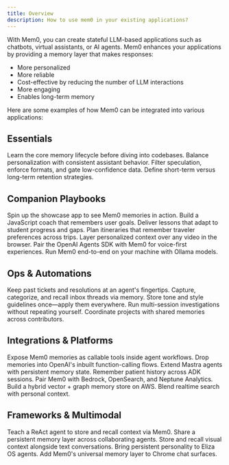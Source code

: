 ```yaml
---
title: Overview
description: How to use mem0 in your existing applications?
---
```


With Mem0, you can create stateful LLM-based applications such as chatbots, virtual assistants, or AI agents. Mem0 enhances your applications by providing a memory layer that makes responses:

- More personalized
- More reliable
- Cost-effective by reducing the number of LLM interactions
- More engaging
- Enables long-term memory

Here are some examples of how Mem0 can be integrated into various applications:

## Essentials

<CardGroup cols={2}>
  <Card title="Build a Mem0 Companion" icon="users" href="/cookbooks/essentials/building-ai-companion">
    Learn the core memory lifecycle before diving into codebases.
  </Card>
  <Card title="Scope User vs Agent Memories" icon="sparkles" href="/cookbooks/essentials/building-ai-with-personality">
    Balance personalization with consistent assistant behavior.
  </Card>
  <Card title="Control Memory Ingestion" icon="filter" href="/cookbooks/essentials/controlling-memory-ingestion">
    Filter speculation, enforce formats, and gate low-confidence data.
  </Card>
  <Card title="Set Memory Expiration" icon="timer" href="/cookbooks/essentials/memory-expiration-short-and-long-term">
    Define short-term versus long-term retention strategies.
  </Card>
</CardGroup>

## Companion Playbooks

<CardGroup cols={2}>
  <Card title="Quickstart Demo with Mem0" icon="rocket" href="/cookbooks/companions/quickstart-demo">
    Spin up the showcase app to see Mem0 memories in action.
  </Card>
  <Card title="Node.js Companion with Mem0" icon="code" href="/cookbooks/companions/nodejs-companion">
    Build a JavaScript coach that remembers user goals.
  </Card>
  <Card title="AI Tutor with Mem0" icon="graduation-cap" href="/cookbooks/companions/ai-tutor">
    Deliver lessons that adapt to student progress and gaps.
  </Card>
  <Card title="Travel Assistant with Mem0" icon="plane" href="/cookbooks/companions/travel-assistant">
    Plan itineraries that remember traveler preferences across trips.
  </Card>
  <Card title="YouTube Research with Mem0" icon="video" href="/cookbooks/companions/youtube-research">
    Layer personalized context over any video in the browser.
  </Card>
  <Card title="Voice Companion with Mem0 and OpenAI" icon="microphone" href="/cookbooks/companions/voice-companion-openai">
    Pair the OpenAI Agents SDK with Mem0 for voice-first experiences.
  </Card>
  <Card title="Local Companion with Mem0 and Ollama" icon="server" href="/cookbooks/companions/local-companion-ollama">
    Run Mem0 end-to-end on your machine with Ollama models.
  </Card>
</CardGroup>

## Ops & Automations

<CardGroup cols={2}>
  <Card title="Support Inbox with Mem0" icon="headset" href="/cookbooks/operations/support-inbox">
    Keep past tickets and resolutions at an agent's fingertips.
  </Card>
  <Card title="Email Automation with Mem0" icon="envelope" href="/cookbooks/operations/email-automation">
    Capture, categorize, and recall inbox threads via memory.
  </Card>
  <Card title="Content Writing with Mem0" icon="pen-tool" href="/cookbooks/operations/content-writing">
    Store tone and style guidelines once—apply them everywhere.
  </Card>
  <Card title="Deep Research with Mem0" icon="magnifying-glass" href="/cookbooks/operations/deep-research">
    Run multi-session investigations without repeating yourself.
  </Card>
  <Card title="Team Task Agent with Mem0" icon="users" href="/cookbooks/operations/team-task-agent">
    Coordinate projects with shared memories across contributors.
  </Card>
</CardGroup>

## Integrations & Platforms

<CardGroup cols={2}>
  <Card title="Agents SDK Tool with Mem0" icon="robot" href="/cookbooks/integrations/agents-sdk-tool">
    Expose Mem0 memories as callable tools inside agent workflows.
  </Card>
  <Card title="OpenAI Tool Calls with Mem0" icon="wrench" href="/cookbooks/integrations/openai-tool-calls">
    Drop memories into OpenAI's inbuilt function-calling flows.
  </Card>
  <Card title="Mastra Agent with Mem0" icon="code" href="/cookbooks/integrations/mastra-agent">
    Extend Mastra agents with persistent memory state.
  </Card>
  <Card title="Healthcare Coach with Mem0 and Google ADK" icon="heart-pulse" href="/cookbooks/integrations/healthcare-google-adk">
    Remember patient history across ADK sessions.
  </Card>
  <Card title="AWS Bedrock with Mem0" icon="aws" href="/cookbooks/integrations/aws-bedrock">
    Pair Mem0 with Bedrock, OpenSearch, and Neptune Analytics.
  </Card>
  <Card title="Neptune Analytics with Mem0" icon="database" href="/cookbooks/integrations/neptune-analytics">
    Build a hybrid vector + graph memory store on AWS.
  </Card>
  <Card title="Tavily Search with Mem0" icon="search" href="/cookbooks/integrations/tavily-search">
    Blend realtime search with personal context.
  </Card>
</CardGroup>

## Frameworks & Multimodal

<CardGroup cols={2}>
  <Card title="LlamaIndex ReAct with Mem0" icon="brain" href="/cookbooks/frameworks/llamaindex-react">
    Teach a ReAct agent to store and recall context via Mem0.
  </Card>
  <Card title="LlamaIndex Multi-Agent with Mem0" icon="users" href="/cookbooks/frameworks/llamaindex-multiagent">
    Share a persistent memory layer across collaborating agents.
  </Card>
  <Card title="Multimodal Retrieval with Mem0" icon="image" href="/cookbooks/frameworks/multimodal-retrieval">
    Store and recall visual context alongside text conversations.
  </Card>
  <Card title="Eliza OS Character with Mem0" icon="robot" href="/cookbooks/frameworks/eliza-os-character">
    Bring persistent personality to Eliza OS agents.
  </Card>
  <Card title="Chrome Extension with Mem0" icon="globe" href="/cookbooks/frameworks/chrome-extension">
    Add Mem0's universal memory layer to Chrome chat surfaces.
  </Card>
</CardGroup>
